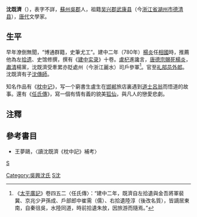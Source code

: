 '''沈既濟'''（{{bd|?||?|}}），表字不詳，[[蘇州|蘇州]][[吳郡|吳郡]]人，祖籍[[吴兴郡|吴兴郡]][[武康县|武康县]]（今[[浙江省|浙江省]][[湖州市|湖州市]][[德清县|德清县]]），[[唐代|唐代]]文學家。

==生平==
早年潦倒無聞，“博通群籍，史筆尤工”。建中二年（780年）[[楊炎|楊炎]]任[[相國|相國]]時，推薦他為左[[拾遗|拾遗]]、史馆修撰，撰有《[[建中实录|建中实录]]》十卷。[[盧杞|盧杞]]進讒言，[[唐德宗|唐德宗]][[賜死|賜死]][[楊炎|楊炎]]，[[肅清|肅清]]楊黨，沈既濟受牽累亦貶處州（今浙江麗水）司戶參軍<ref>《[[太平廣記|太平廣記]]》卷四五二〈任氏傳〉：“建中二年，既濟自左拾遺與金吾將軍裴冀、京兆少尹孫成、戶部郎中崔需（儒）、右拾遺陸淳（後改名質），皆謫居東南，自秦徂吳，水陸同道，時前拾遺朱放，因旅游而隨焉。”</ref>。官至[[礼部|礼部]][[员外郎|员外郎]]。沈既濟有子[[沈傳師|沈傳師]]。

知名作品有《[[枕中记|枕中记]]》，写一个窮書生盧生在[[邯郸|邯郸]]旅店裏遇到[[道士|道士]][[呂祖師|呂翁]]而悟道的故事。還有《[[任氏傳|任氏傳]]》，寫一個有情有義的貌美[[狐仙|狐仙]]，與凡人的戀愛悲劇。

==注釋==
{{reflist|}}

==參考書目==
*王夢鷗，〈讀沈既濟《枕中記》補考〉

{{Wikisource author}}

[[Category:吳興沈氏|Category:吳興沈氏]]
[[category:唐朝政治人物|S]]
[[Category:苏州人|S沈]]